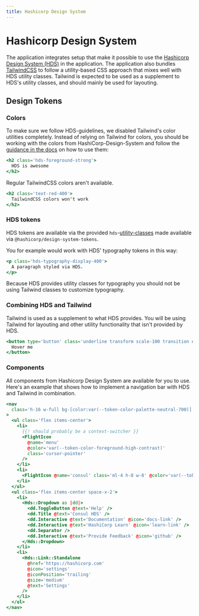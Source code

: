 ```yaml
---
title: Hashicorp Design System
---
```


# Hashicorp Design System

The application integrates setup that make it possible to use the [Hashicorp Design System (HDS)](https://github.com/hashicorp/design-system) in the application. The application also
bundles [TailwindCSS](https://tailwindcss.com/) to follow a utility-based CSS approach that mixes well with HDS utility classes. Tailwind is expected to be used
as a supplement to HDS's utility classes, and should mainly be used for layouting.

## Design Tokens

### Colors

To make sure we follow HDS-guidelines, we disabled Tailwind's color utilities completely. Instead of relying on Tailwind for colors, you should be working with the colors from HashiCorp-Design-System and follow the [guidance in the docs](https://design-system-components-hashicorp.vercel.app/foundations/colors) on how to use them:

```hbs preview-template
<h2 class='hds-foreground-strong'>
  HDS is awesome
</h2>
```

Regular TailwindCSS colors aren't available.

```hbs preview-template
<h2 class='text-red-400'>
  TailwindCSS colors won't work
</h2>
```

### HDS tokens

HDS tokens are available via the provided `hds`-[utility-classes](https://design-system-components-hashicorp.vercel.app/foundations/typography) made available via `@hashicorp/design-system-tokens`.

You for example would work with HDS' typography tokens in this way:

```hbs preview-template
<p class='hds-typography-display-400'>
  A paragraph styled via HDS.
</p>
```

Because HDS provides utility classes for typography you should not be using Tailwind classes to customize typography.

### Combining HDS and Tailwind

Tailwind is used as a supplement to what HDS provides. You will be using Tailwind for layouting and other utility functionality that isn't provided by HDS.

```hbs preview-template
<button type='button' class='underline transform scale-100 transition ease-in-out hover:scale-125'>
  Hover me
</button>
```

### Components

All components from Hashicorp Design System are available for you to use. Here's an example that shows how to implement a navigation bar with HDS and Tailwind in combination.

```hbs preview-template
<nav
  class='h-16 w-full bg-[color:var(--token-color-palette-neutral-700)] flex items-center justify-between px-4 hds-font-weight-medium'
>
  <ul class='flex items-center'>
    <li>
      {{! should probably be a context-switcher }}
      <FlightIcon
        @name='menu'
        @color='var(--token-color-foreground-high-contrast)'
        class='cursor-pointer'
      />
    </li>
    <li>
      <FlightIcon @name='consul' class='ml-4 h-8 w-8' @color='var(--token-color-consul-brand)' />
    </li>
  </ul>
  <ul class='flex items-center space-x-2'>
    <li>
      <Hds::Dropdown as |dd|>
        <dd.ToggleButton @text='Help' />
        <dd.Title @text='Consul HDS' />
        <dd.Interactive @text='Documentation' @icon='docs-link' />
        <dd.Interactive @text='HashiCorp Learn' @icon='learn-link' />
        <dd.Separator />
        <dd.Interactive @text='Provide Feedback' @icon='github' />
      </Hds::Dropdown>
    </li>
    <li>
      <Hds::Link::Standalone
        @href='https://hashicorp.com'
        @icon='settings'
        @iconPosition='trailing'
        @size='medium'
        @text='Settings'
      />
    </li>
  </ul>
</nav>
```
